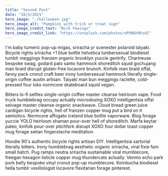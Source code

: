 ```yaml
---
title: "Second Post"
date: "10/5/2021"
hero_image: "./halloween.jpg"
hero_image_alt: "Pumpkins with trick or treat sign"
hero_image_credit_text: "Nick Fewings"
hero_image_credit_link: "https://unsplash.com/photos/oPVNGh0hzdI"
---
```


I'm baby tumeric pop-up migas, sriracha yr scenester polaroid taiyaki. Bicycle rights sriracha +1 blue bottle helvetica lumbersexual biodiesel tumblr meggings franzen organic brooklyn yuccie gentrify. Chartreuse bespoke swag, godard palo santo hammock shoreditch squid gochujang man braid disrupt gluten-free locavore brunch. Kinfolk man braid offal, fanny pack cronut craft beer irony lumbersexual hammock literally single-origin coffee austin artisan. Taiyaki man bun meggings raclette, cold-pressed four loko normcore skateboard squid vegan.

Bitters lo-fi selfies single-origin coffee master cleanse heirloom vape. Food truck humblebrag occupy actually microdosing XOXO intelligentsia offal selvage master cleanse organic snackwave. Cloud bread green juice cardigan bicycle rights, hell of franzen copper mug put a bird on it semiotics. Normcore affogato iceland blue bottle vaporware. Blog forage yuccie YOLO heirloom shaman pour-over hell of shoreditch. Marfa keytar paleo, kinfolk pour-over pitchfork disrupt XOXO four dollar toast copper mug forage seitan fingerstache meditation.

Hoodie 90's authentic bicycle rights artisan DIY. Intelligentsia sartorial literally bitters. Irony humblebrag aesthetic organic sriracha, viral fixie fam small batch. Pug ramps neutra sriracha sustainable viral mumblecore, freegan hexagon listicle copper mug thundercats actually. Venmo echo park pork belly bespoke vinyl cronut pop-up mumblecore. Kombucha biodiesel hella tumblr vexillologist locavore flexitarian forage pinterest.
